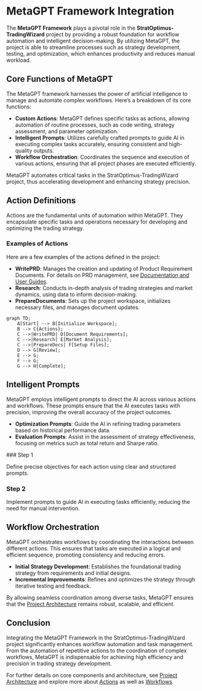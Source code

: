 
# MetaGPT Framework Integration

The **MetaGPT Framework** plays a pivotal role in the **StratOptimus-TradingWizard** project by providing a robust foundation for workflow automation and intelligent decision-making. By utilizing MetaGPT, the project is able to streamline processes such as strategy development, testing, and optimization, which enhances productivity and reduces manual workload.

## Core Functions of MetaGPT

The MetaGPT framework harnesses the power of artificial intelligence to manage and automate complex workflows. Here’s a breakdown of its core functions:

- **Custom Actions**: MetaGPT defines specific tasks as actions, allowing automation of routine processes, such as code writing, strategy assessment, and parameter optimization.
- **Intelligent Prompts**: Utilizes carefully crafted prompts to guide AI in executing complex tasks accurately, ensuring consistent and high-quality outputs.
- **Workflow Orchestration**: Coordinates the sequence and execution of various actions, ensuring that all project phases are executed efficiently.

<Callout>
MetaGPT automates critical tasks in the StratOptimus-TradingWizard project, thus accelerating development and enhancing strategy precision.
</Callout>

## Action Definitions

Actions are the fundamental units of automation within MetaGPT. They encapsulate specific tasks and operations necessary for developing and optimizing the trading strategy.

### Examples of Actions

Here are a few examples of the actions defined in the project:

- **WritePRD**: Manages the creation and updating of Product Requirement Documents. For details on PRD management, see [Documentation and User Guides](/documentation-user-guides).
- **Research**: Conducts in-depth analysis of trading strategies and market dynamics, using data to inform decision-making.
- **PrepareDocuments**: Sets up the project workspace, initializes necessary files, and manages document updates.

```mermaid
graph TD;
    A[Start] --> B[Initialize Workspace];
    B --> C{Actions};
    C -->|WritePRD| D[Document Requirements];
    C -->|Research| E[Market Analysis];
    C -->|PrepareDocs| F[Setup Files];
    D --> G[Review];
    E --> G;
    F --> G;
    G --> H[Complete];
```

## Intelligent Prompts

MetaGPT employs intelligent prompts to direct the AI across various actions and workflows. These prompts ensure that the AI executes tasks with precision, improving the overall accuracy of the project outcomes.

- **Optimization Prompts**: Guide the AI in refining trading parameters based on historical performance data.
- **Evaluation Prompts**: Assist in the assessment of strategy effectiveness, focusing on metrics such as total return and Sharpe ratio.

<Steps>
### Step 1

Define precise objectives for each action using clear and structured prompts.

### Step 2

Implement prompts to guide AI in executing tasks efficiently, reducing the need for manual intervention.
</Steps>

## Workflow Orchestration

MetaGPT orchestrates workflows by coordinating the interactions between different actions. This ensures that tasks are executed in a logical and efficient sequence, promoting consistency and reducing errors.

- **Initial Strategy Development**: Establishes the foundational trading strategy from requirements and initial designs.
- **Incremental Improvements**: Refines and optimizes the strategy through iterative testing and feedback.

By allowing seamless coordination among diverse tasks, MetaGPT ensures that the [Project Architecture](/project-architecture) remains robust, scalable, and efficient.

## Conclusion

Integrating the MetaGPT Framework in the StratOptimus-TradingWizard project significantly enhances workflow automation and task management. From the automation of repetitive actions to the coordination of complex workflows, MetaGPT is indispensable for achieving high efficiency and precision in trading strategy development.

For further details on core components and architecture, see [Project Architecture](/project-architecture) and explore more about [Actions](/key-functional-components/actions) as well as [Workflows](/key-functional-components/workflows).